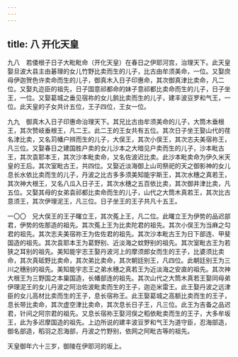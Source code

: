 ```yaml
---
---
---
```

title: 八 开化天皇
---




九八　若倭根子日子大毗毗命（开化天皇）在春日之伊耶河宫，治理天下。此天皇娶旦波大县主由碁理的女儿竹野比卖而生的儿子，比古由牟须美命，一位。又娶庶母伊迦贺色许卖命而生的儿子，御真木入日子印惠命，其次御真津比卖命，凡二位。又娶丸迩臣的祖先，日子国意祁都命的妹子意祁都比卖命而生的儿子，日子坐王，一位。又娶葛城之垂见宿祢的女儿鹯比卖而生的儿子，建丰波豆罗和气王，一位。此天皇的子女共计五位，王子四位，王女一位。

九九　御真木入日子印惠命治理天下。其兄比古由牟须美命的儿子，大筒木垂根王，其次赞岐垂根王，凡二王。此二王的王女共有五位。其次日子坐王娶山代的荏名津比卖，又名苅幡户辨而生的儿子，大俣王，其次小俣王，其次志夫美宿祢王，凡三位。又娶春日之建国胜户卖的女儿沙本之大暗见户卖而生的儿子，沙本毗古王，其次袁耶本王，其次沙本毗卖命，又名佐波迟比卖。此沙本毗卖命为伊久米天皇的王后。其次室毗古王，共四位。又娶近淡海御上山司祭祀的天之御影神的女儿息长水依比卖而生的儿子，丹波之比古多多须美知能宇斯王，其次水穗之真若王，其次神大根王，又名八瓜入日子王，其次水穗之五百依比卖，其次御井津比卖，凡五位。又娶其母的女弟袁祁都比卖命而生的儿子，山代之大筒木真若王，其次比古意须王，其次伊理泥王，凡三位。日子坐王的王子共凡十五王。

一〇〇　兄大俣王的王子曙立王，其次菟上王，凡二位。此曙立王为伊势的品迟部君，伊势的佐那造的祖先。其次菟上王为比卖陀君的祖先。其次小俣王为当麻之勾君的祖先。其次志夫美宿祢王为佐佐君的祖先。其次沙本毗古王为日下部连、甲斐国造的祖先。其次袁耶本王为葛野别、近淡海之蚊野别的祖先。其次室毗古王为若狭之耳别的祖先。美知能宇志王娶丹波河上的摩须郎女而生的王子，比婆须比卖命，其次真砥野比卖命，其次弟比卖命，其次朝廷别王，凡四位。此朝廷别王为三川之穗别的祖先。美知能宇志王之弟水穗之真若王为近淡海之安直的祖先。其次神大根王为三野国之本巢国造，长幡部连的祖先。其次山代之大筒木真若王娶同母弟伊理泥王的女儿丹波之阿治佐波毗卖而生的王子，迦迩米雷王。此王娶丹波之远津臣的女儿高材比卖而生的王子，息长宿祢王。此王娶葛城之高额比卖而生的王子，息长带比卖命，其次虚空津比卖命，其次息长日子王，凡三位。此王为吉备之品迟君，针间之阿宗君的祖先。又息长宿祢王娶河俣之稻依毗卖而生的王子，大多牟坂王，此为多迟摩国造的祖先。上边所说的建丰波豆罗和气王为道守臣，忍海部造，御名部造，稻羽之忍海部，丹波之竹野别，依网之阿毗古等的祖先。

天皇御年六十三岁，御陵在伊耶河的坂上。